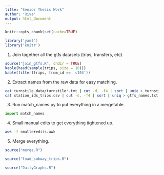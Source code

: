 ```yaml
---
title: "Senior Thesis Work"
author: "Riva"
output: html_document
---
```

```r
knitr::opts_chunk$set(cache=TRUE)
```

```r
library('yaml')  
library('knitr')

```
1. Join together all the gtfs datasets (trips, transfers, etc)
```r
source("join_gtfs.R", chdir = TRUE)
kable(head(sample(trips, size = 10)))
kable(filter(trips, from_id == 's104'))
```
2. Extract names from the raw data for easy matching.
```sh
cat turnstile_data/turnstile*.txt | cut -d, -f4 | sort | uniq > turnstile_names.txt
cat station_ids_trips.csv | cut -d, -f4 | sort | uniq > gtfs_names.txt
```
3. Run match_names.py to put everything in a mergetable.
```python
import match_names
```
4. Small manual edits to get everything tightened up.
```sh
awk -f smalleredits.awk
```
5. Merge everything.
```r
source("merge.R")
```
```r
source("load_subway_trips.R")
```
```r
source("DailyGraphs.R")
```
